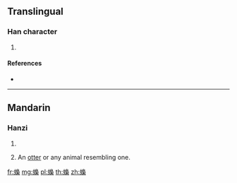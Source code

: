 {{character info/new}}
==Translingual==

===Han character===
{{Han char|rn=142|rad=虫|as=11|sn=17|four=57127|canj=LIHAD}}

# {{defn|Han|sort=虫11}}

====References====
* {{Han ref|kx=1095.340|dkj=33534|dj=1560.190|hdz=42886.120|uh=87C2|ud=34754|bh=EE64|bd=61028}}

----

==Mandarin==

===Hanzi===
{{cmn-hanzi|pin=[[jiāo]] ([[jiao1]])|wg=chiao<sup>1</sup>}}
# {{defn|lang=cmn|sort=虫11}}
# {{lb|cmn|obsolete}} An [[otter]] or any animal resembling one.

[[fr:蟂]]
[[mg:蟂]]
[[pl:蟂]]
[[th:蟂]]
[[zh:蟂]]